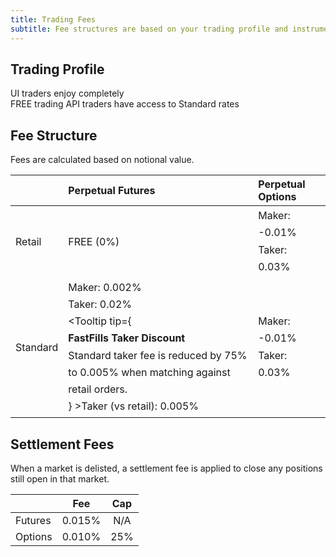 ```yaml
---
title: Trading Fees
subtitle: Fee structures are based on your trading profile and instrument type
---
```


## Trading Profile
<CardGroup>
  <Card title="Retail" icon="fa-light fa-user">
    UI traders enjoy completely <br /> <Badge intent="success" minimal>FREE</Badge> trading
  </Card>
  <Card title="Standard" icon="fa-light fa-standard-definition">
    API traders have access to <Badge intent="note" minimal>Standard</Badge> rates
  </Card>
</CardGroup>

## Fee Structure

Fees are calculated based on notional value.

| | Perpetual Futures  | Perpetual Options |
|:---|:---|:---|
| <Tooltip tip="UI Default"><Badge class="ml-4" intent="success" outlined minimal>Retail</Badge></Tooltip> |  <Tooltip tip="Powered by RPI"><Badge intent="success" minimal>FREE (0%)</Badge></Tooltip>  | <div class="pt-3 pb-3" style="line-height:1.7">Maker: -0.01% <br /> Taker: 0.03%</div> |
| <Tooltip tip="API Default"><Badge class="ml-4" intent="note" outlined minimal>Standard</Badge></Tooltip> | <div class="pt-3 pb-3" style="line-height:1.7">Maker: 0.002% <br /> Taker: 0.02% <br /> <Tooltip tip={<div class="text-left"><Icon icon="fa-light fa-bolt" /> <strong>FastFills Taker Discount</strong> <Icon icon="fa-light fa-bolt" /><br />Standard taker fee is reduced by 75% to 0.005% when matching against retail orders.</div>} >Taker (vs retail): 0.005% <Icon icon="fa-regular fa-bolt" /></Tooltip></div>   | <div style="line-height:1.7">Maker: -0.01% <br /> Taker: 0.03%</div> |

## Settlement Fees

When a market is delisted, a settlement fee is applied to close any positions still open in that market.

|         | Fee    | Cap |
|---------|:------:|:---:|
| Futures | 0.015% | N/A |
| Options | 0.010% | 25% |
